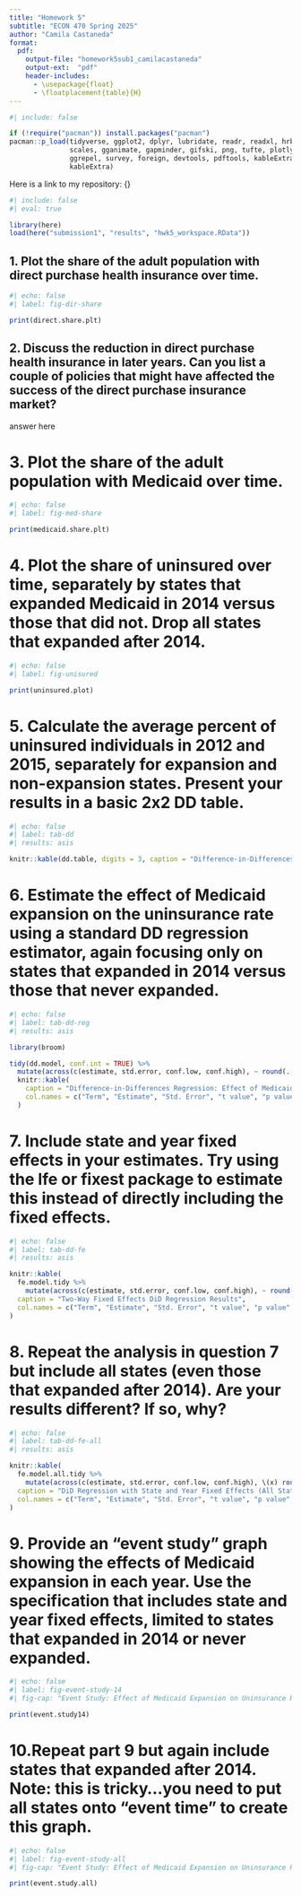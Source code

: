 ```yaml
---
title: "Homework 5"
subtitle: "ECON 470 Spring 2025"
author: "Camila Castaneda"
format:
  pdf:
    output-file: "homework5sub1_camilacastaneda"
    output-ext:  "pdf"
    header-includes:
      - \usepackage{float}
      - \floatplacement{table}{H}
---
```


```r
#| include: false

if (!require("pacman")) install.packages("pacman")
pacman::p_load(tidyverse, ggplot2, dplyr, lubridate, readr, readxl, hrbrthemes, fixest,
               scales, gganimate, gapminder, gifski, png, tufte, plotly, OECD,
               ggrepel, survey, foreign, devtools, pdftools, kableExtra, modelsummary,
               kableExtra) 
```

Here is a link to my repository: {}

\newpage 
```r
#| include: false
#| eval: true

library(here)
load(here("submission1", "results", "hwk5_workspace.RData"))
```


\newpage 


## 1. Plot the share of the adult population with direct purchase health insurance over time. 
 

```r
#| echo: false
#| label: fig-dir-share

print(direct.share.plt)
```


\newpage 


## 2. Discuss the reduction in direct purchase health insurance in later years. Can you list a couple of policies that might have affected the success of the direct purchase insurance market? 
answer here 


\newpage 


# 3. Plot the share of the adult population with Medicaid over time. 


```r
#| echo: false
#| label: fig-med-share

print(medicaid.share.plt)
```


\newpage 


# 4. Plot the share of uninsured over time, separately by states that expanded Medicaid in 2014 versus those that did not. Drop all states that expanded after 2014. 


```r
#| echo: false
#| label: fig-unisured

print(uninsured.plot)
```


\newpage 


# 5. Calculate the average percent of uninsured individuals in 2012 and 2015, separately for expansion and non-expansion states. Present your results in a basic 2x2 DD table. 


```r
#| echo: false
#| label: tab-dd
#| results: asis

knitr::kable(dd.table, digits = 3, caption = "Difference-in-Differences Table of Uninsured Rates")
```


\newpage 


# 6. Estimate the effect of Medicaid expansion on the uninsurance rate using a standard DD regression estimator, again focusing only on states that expanded in 2014 versus those that never expanded. 


```r
#| echo: false
#| label: tab-dd-reg
#| results: asis

library(broom)

tidy(dd.model, conf.int = TRUE) %>%
  mutate(across(c(estimate, std.error, conf.low, conf.high), ~ round(., 4))) %>%
  knitr::kable(
    caption = "Difference-in-Differences Regression: Effect of Medicaid Expansion on Uninsurance Rate",
    col.names = c("Term", "Estimate", "Std. Error", "t value", "p value", "95% CI (Low)", "95% CI (High)")
  )
```


\newpage 


# 7. Include state and year fixed effects in your estimates. Try using the lfe or fixest package to estimate this instead of directly including the fixed effects. 


```r
#| echo: false
#| label: tab-dd-fe
#| results: asis

knitr::kable(
  fe.model.tidy %>%
    mutate(across(c(estimate, std.error, conf.low, conf.high), ~ round(., 4))),
  caption = "Two-Way Fixed Effects DiD Regression Results",
  col.names = c("Term", "Estimate", "Std. Error", "t value", "p value", "95% CI (Low)", "95% CI (High)")
)
```


\newpage 


# 8. Repeat the analysis in question 7 but include all states (even those that expanded after 2014). Are your results different? If so, why? 


```r
#| echo: false
#| label: tab-dd-fe-all
#| results: asis

knitr::kable(
  fe.model.all.tidy %>%
    mutate(across(c(estimate, std.error, conf.low, conf.high), \(x) round(x, 4))),
  caption = "DiD Regression with State and Year Fixed Effects (All States Included)",
  col.names = c("Term", "Estimate", "Std. Error", "t value", "p value", "95% CI (Low)", "95% CI (High)")
)
```


\newpage 


# 9. Provide an “event study” graph showing the effects of Medicaid expansion in each year. Use the specification that includes state and year fixed effects, limited to states that expanded in 2014 or never expanded. 


```r
#| echo: false
#| label: fig-event-study-14
#| fig-cap: "Event Study: Effect of Medicaid Expansion on Uninsurance Rate (2014 Expanders vs. Non-Expanders)"

print(event.study14)
```


\newpage 


# 10.Repeat part 9 but again include states that expanded after 2014. Note: this is tricky…you need to put all states onto “event time” to create this graph. 


```r
#| echo: false
#| label: fig-event-study-all
#| fig-cap: "Event Study: Effect of Medicaid Expansion on Uninsurance Rate (All Expanders vs. Non-Expanders)"

print(event.study.all)
```